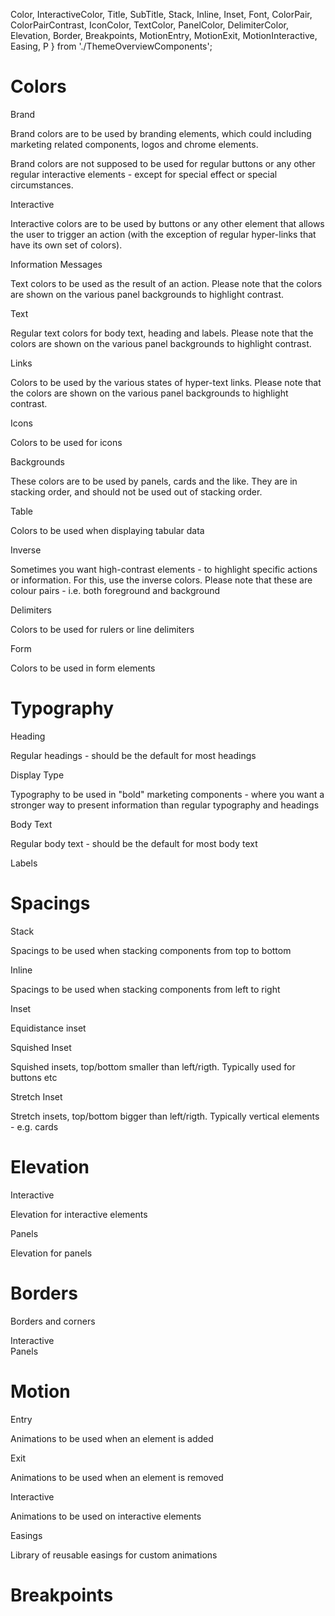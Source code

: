   Color,
  InteractiveColor,
  Title,
  SubTitle,
  Stack,
  Inline,
  Inset,
  Font,
  ColorPair,
  ColorPairContrast,
  IconColor,
  TextColor,
  PanelColor,
  DelimiterColor,
  Elevation,
  Border,
  Breakpoints,
  MotionEntry,
  MotionExit,
  MotionInteractive,
  Easing,
  P
} from './ThemeOverviewComponents';

<Meta title="Intro/Theme Overview" />

# Colors

<Canvas>
  <Story name="Color">
    <Title>Colors</Title>
    <SubTitle>Brand</SubTitle>
    <P>
      Brand colors are to be used by branding elements, which could including marketing related
      components, logos and chrome elements.
    </P>
    <P>
      Brand colors are not supposed to be used for regular buttons or any other regular interactive
      elements - except for special effect or special circumstances.
    </P>
    <ColorPairContrast path="brand.brand1" />
    <ColorPairContrast path="brand.brand2" />
    <div></div>
    <SubTitle>Interactive</SubTitle>
    <P>
      Interactive colors are to be used by buttons or any other element that allows the user to
      trigger an action (with the exception of regular hyper-links that have its own set of colors).
    </P>
    <InteractiveColor
      path="interactive.primary"
      description="Primary action - only one per page or major section of page"
    />
    <InteractiveColor path="interactive.secondary" description="Secondary action" />
    <InteractiveColor path="interactive.tertiary" />
    <InteractiveColor
      path="interactive.danger"
      description="Actions that causes data to be deleted"
    />
    <ColorPair
      path="interactive.disabled"
      description="Disabled state for any interactive element"
    />
    <div></div>
    <SubTitle>Information Messages</SubTitle>
    <P>
      Text colors to be used as the result of an action. Please note that the colors are shown on
      the various panel backgrounds to highlight contrast.
    </P>
    <TextColor path="information.error" />
    <TextColor path="information.success" />
    <TextColor path="information.warning" />
    <TextColor path="information.information" />
    <div></div>
    <SubTitle>Text</SubTitle>
    <P>
      Regular text colors for body text, heading and labels. Please note that the colors are shown
      on the various panel backgrounds to highlight contrast.
    </P>
    <TextColor path="text.primary" />
    <TextColor path="text.secondary" />
    <TextColor path="text.tertiary" />
    <div></div>
    <SubTitle>Links</SubTitle>
    <P>
      Colors to be used by the various states of hyper-text links. Please note that the colors are
      shown on the various panel backgrounds to highlight contrast.
    </P>
    <TextColor path="link.base" />
    <TextColor path="link.disabled" />
    <TextColor path="link.hover" />
    <TextColor path="link.visited" />
    <TextColor path="link.visited_hover" />
    <div></div>
    <SubTitle>Icons</SubTitle>
    <P>Colors to be used for icons</P>
    <IconColor path="icon.primary" />
    <IconColor path="icon.secondary" />
    <div></div>
    <SubTitle>Backgrounds</SubTitle>
    <P>
      These colors are to be used by panels, cards and the like. They are in stacking order, and
      should not be used out of stacking order.
    </P>
    <Color path="backgrounds.page" description="Page background" />
    <PanelColor path="backgrounds.panels.primary" />
    <PanelColor path="backgrounds.panels.secondary" />
    <PanelColor path="backgrounds.panels.tertiary" />
    <Color
      path="backgrounds.overlay"
      description="Page overlay to prevent actions to be taken - e.g. during loading states"
    />
    <div></div>
    <SubTitle>Table</SubTitle>
    <P>Colors to be used when displaying tabular data</P>
    <Color path="table.row.odd" />
    <Color path="table.row.even" />
    <Color path="table.row.selected" />
    <Color path="table.row.hover" />
    <div></div>
    <SubTitle>Inverse</SubTitle>
    <P>
      Sometimes you want high-contrast elements - to highlight specific actions or information. For
      this, use the inverse colors. Please note that these are colour pairs - i.e. both foreground
      and background
    </P>
    <ColorPair path="inverse.base" />
    <ColorPair path="inverse.danger" />
    <ColorPair path="inverse.success" />
    <ColorPair path="inverse.support" />
    <ColorPair path="inverse.information" />
    <div></div>
    <SubTitle>Delimiters</SubTitle>
    <P>Colors to be used for rulers or line delimiters</P>
    <DelimiterColor path="delimiters.primary" />
    <DelimiterColor path="delimiters.highContrast" />
    <DelimiterColor path="delimiters.lowContrast" />
    <div></div>
    <SubTitle>Form</SubTitle>
    <P>Colors to be used in form elements</P>
    <ColorPair path="form.field.base" />
    <ColorPair path="form.field.onPanel" />
    <ColorPair path="form.field.disabled" />
    <TextColor path="form.field.placeholder" />
  </Story>
</Canvas>

# Typography

<Canvas>
  <Story name="Typography">
    <Title>Typography</Title>
    <SubTitle>Heading</SubTitle>
    <P>Regular headings - should be the default for most headings</P>
    <Font path="heading.heading1" />
    <Font path="heading.heading2" />
    <Font path="heading.heading3" />
    <Font path="heading.heading4" />
    <Font path="heading.heading5" />
    <Font path="heading.heading6" />
    <SubTitle>Display Type</SubTitle>
    <P>
      Typography to be used in "bold" marketing components - where you want a stronger way to
      present information than regular typography and headings
    </P>
    <Font path="display.heading1" />
    <Font path="display.heading2" />
    <Font path="display.heading3" />
    <Font path="display.body1" text="lipsum" />
    <Font path="display.body2" text="lipsum" />
    <SubTitle>Body Text</SubTitle>
    <P>Regular body text - should be the default for most body text</P>
    <Font
      path="body.long.XS"
      text="lipsum"
      description="Used for longer pieces of text - i.e. more than a paragraph"
    />
    <Font
      path="body.long.S"
      text="lipsum"
      description="Used for longer pieces of text - i.e. more than a paragraph"
    />
    <Font
      path="body.long.M"
      text="lipsum"
      description="Used for longer pieces of text - i.e. more than a paragraph"
    />
    <Font
      path="body.long.L"
      text="lipsum"
      description="Used for longer pieces of text - i.e. more than a paragraph"
    />
    <Font
      path="body.long.emM"
      text="lipsum"
      description="Used for longer pieces of text - i.e. more than a paragraph"
    />
    <Font
      path="body.long.emL"
      text="lipsum"
      description="Used for longer pieces of text - i.e. more than a paragraph"
    />
    <Font
      path="body.short.XS"
      text="lipsum"
      description="Used for shorter pieces of text - i.e. less than a paragraph"
    />
    <Font
      path="body.short.S"
      text="lipsum"
      description="Used for shorter pieces of text - i.e. less than a paragraph"
    />
    <Font
      path="body.short.M"
      text="lipsum"
      description="Used for shorter pieces of text - i.e. less than a paragraph"
    />
    <Font
      path="body.short.L"
      text="lipsum"
      description="Used for shorter pieces of text - i.e. less than a paragraph"
    />
    <Font
      path="body.short.emM"
      text="lipsum"
      description="Used for shorter pieces of text - i.e. less than a paragraph"
    />
    <Font
      path="body.short.emL"
      text="lipsum"
      description="Used for shorter pieces of text - i.e. less than a paragraph"
    />
    <SubTitle>Labels</SubTitle>
    <Font path="labels.help" />
    <Font path="labels.label" />
  </Story>
</Canvas>

# Spacings

<Canvas>
  <Story name="Spacings">
    <Title>Spacings</Title>
    <SubTitle>Stack</SubTitle>
    <P>Spacings to be used when stacking components from top to bottom</P>
    <Stack spacing="s1" description="Stacking within components" />
    <Stack spacing="s2" description="Stacking within components" />
    <Stack spacing="s3" description="Stacking within components" />
    <Stack spacing="s4" description="Stacking within components" />
    <Stack spacing="s5" description="Stacking within components" />
    <Stack spacing="s6" description="Stacking within components" />
    <Stack spacing="s7" description="Stacking within components" />
    <Stack spacing="s8" description="Stacking within components" />
    <Stack spacing="s9" description="Stacking within components" />
    <Stack spacing="s10" description="Stacking within components" />
    <Stack spacing="s11" description="Stacking within components" />
    <Stack spacing="s12" description="Stacking within components" />
    <Stack spacing="s13" description="Stacking within components" />
    <div></div>
    <SubTitle>Inline</SubTitle>
    <P>Spacings to be used when stacking components from left to right</P>
    <Inline spacing="s1" description="Side-stacking within components" />
    <Inline spacing="s2" description="Side-stacking within components" />
    <Inline spacing="s3" description="Side-stacking within components" />
    <Inline spacing="s4" description="Side-stacking within components" />
    <Inline spacing="s5" description="Side-stacking within components" />
    <Inline spacing="s6" description="Side-stacking within components" />
    <Inline spacing="s7" description="Side-stacking within components" />
    <Inline spacing="s8" description="Side-stacking within components" />
    <Inline spacing="s9" description="Side-stacking within components" />
    <Inline spacing="s10" description="Side-stacking within components" />
    <Inline spacing="s11" description="Side-stacking within components" />
    <Inline spacing="s12" description="Side-stacking within components" />
    <Inline spacing="s13" description="Side-stacking within components" />
    <div></div>
    <SubTitle>Inset</SubTitle>
    <P>Equidistance inset</P>
    <Inset path="inset.XS" description="" />
    <Inset path="inset.S" description="" />
    <Inset path="inset.M" description="" />
    <Inset path="inset.L" description="" />
    <Inset path="inset.XL" description="" />
    <div></div>
    <SubTitle>Squished Inset</SubTitle>
    <P>Squished insets, top/bottom smaller than left/rigth. Typically used for buttons etc</P>
    <Inset path="squishedInset.XS" description="" />
    <Inset path="squishedInset.S" description="" />
    <Inset path="squishedInset.M" description="" />
    <Inset path="squishedInset.L" description="" />
    <Inset path="squishedInset.XL" description="" />
    <div></div>
    <SubTitle>Stretch Inset</SubTitle>
    <P>
      Stretch insets, top/bottom bigger than left/rigth. Typically vertical elements - e.g. cards
    </P>
    <Inset path="stretchInset.XS" description="" />
    <Inset path="stretchInset.S" description="" />
    <Inset path="stretchInset.M" description="" />
    <Inset path="stretchInset.L" description="" />
    <Inset path="stretchInset.XL" description="" />
  </Story>
</Canvas>

# Elevation

<Canvas>
  <Story name="Elevation">
    <Title>Elevation</Title>
    <SubTitle>Interactive</SubTitle>
    <P>Elevation for interactive elements</P>
    <Elevation
      path="elevation.interactive.accented"
      background="colors.interactive.primary.base.bg"
      description="To be used for primary elements that are extra prominent"
    />
    <Elevation
      path="elevation.interactive.primary"
      background="colors.interactive.primary.base.bg"
    />
    <Elevation
      path="elevation.interactive.secondary"
      background="colors.interactive.secondary.base.bg"
    />
    <Elevation
      path="elevation.interactive.tertiary"
      background="colors.interactive.tertiary.base.bg"
    />
    <Elevation path="elevation.interactive.danger" background="colors.interactive.danger.base.bg" />
    <SubTitle>Panels</SubTitle>
    <P>Elevation for panels</P>
    <Elevation
      path="elevation.panels.accented"
      background="colors.backgrounds.panels.primary.base"
      description="To be used for panels that are extra prominent"
    />
    <Elevation
      path="elevation.panels.primary"
      background="colors.backgrounds.panels.primary.base"
    />
    <Elevation
      path="elevation.panels.secondary"
      background="colors.backgrounds.panels.secondary.base"
    />
    <Elevation
      path="elevation.panels.tertiary"
      background="colors.backgrounds.panels.tertiary.base"
    />
  </Story>
</Canvas>

# Borders

<Canvas>
  <Story name="Borders">
    <Title>Borders</Title>
    <P>Borders and corners</P>
    <SubTitle>Interactive</SubTitle>
    <Border
      path="borders.interactive.accented"
      background="colors.interactive.primary.base.bg"
      description="To be used for primary elements that are extra prominent"
    />
    <Border path="borders.interactive.primary" background="colors.interactive.primary.base.bg" />
    <Border
      path="borders.interactive.secondary"
      background="colors.interactive.secondary.base.bg"
    />
    <Border path="borders.interactive.tertiary" background="colors.interactive.tertiary.base.bg" />
    <Border path="borders.interactive.danger" background="colors.interactive.danger.base.bg" />
    <div></div>
    <SubTitle>Panels</SubTitle>
    <Border
      path="borders.panels.accented"
      background="colors.backgrounds.panels.primary.base"
      description="To be used for panels that are extra prominent"
    />
    <Border path="borders.panels.primary" background="colors.backgrounds.panels.primary.base" />
    <Border path="borders.panels.secondary" background="colors.backgrounds.panels.secondary.base" />
    <Border path="borders.panels.tertiary" background="colors.backgrounds.panels.tertiary.base" />
  </Story>
</Canvas>

# Motion

<Canvas>
  <Story name="Motion">
    <Title>Motion</Title>
    <SubTitle>Entry</SubTitle>
    <P>Animations to be used when an element is added</P>
    <MotionEntry path="motion.entry.slow" />
    <MotionEntry path="motion.entry.regular" />
    <MotionEntry path="motion.entry.fast" />
    <div></div>
    <SubTitle>Exit</SubTitle>
    <P>Animations to be used when an element is removed</P>
    <MotionExit path="motion.exit.slow" />
    <MotionExit path="motion.exit.regular" />
    <MotionExit path="motion.exit.fast" />
    <div></div>
    <SubTitle>Interactive</SubTitle>
    <P>Animations to be used on interactive elements</P>
    <MotionInteractive path="motion.interactive" />
    <div></div>
    <SubTitle>Easings</SubTitle>
    <P>Library of reusable easings for custom animations</P>
    <Easing path="motion.easings.easeIn.fast" />
    <Easing path="motion.easings.easeIn.regular" />
    <Easing path="motion.easings.easeIn.slow" />
    <Easing path="motion.easings.easeOut.fast" />
    <Easing path="motion.easings.easeOut.regular" />
    <Easing path="motion.easings.easeOut.slow" />
    <Easing path="motion.easings.easeInOut.fast" />
    <Easing path="motion.easings.easeInOut.regular" />
    <Easing path="motion.easings.easeInOut.slow" />
  </Story>
</Canvas>

# Breakpoints

<Canvas>
  <Story name="Breakpoints">
    <Title>Breakpoints</Title>
    <Breakpoints />
  </Story>
</Canvas>
